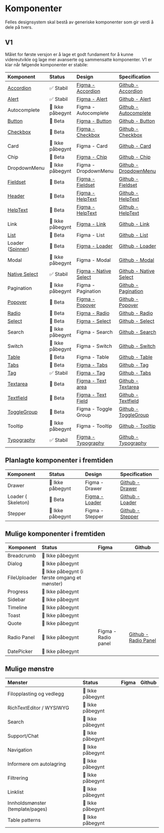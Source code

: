 
<Meta title='Komponentoversikt' />

# Komponenter

Felles designsystem skal bestå av generiske komponenter som gir verdi å dele på tvers.

## V1

Målet for første versjon er å lage et godt fundament for å kunne videreutvikle og lage mer avanserte og sammensatte komponenter. V1 er klar når følgende komponenter er stabile:

| Komponent                                                      | Status           | Design                                                                                                                                         | Specification                                                               |
| :------------------------------------------------------------- | :--------------- | :--------------------------------------------------------------------------------------------------------------------------------------------- | :-------------------------------------------------------------------------- |
| [Accordion](/docs/kjernekomponenter-accordion--docs)           | ✅ Stabil        | [Figma - Accordion](https://www.figma.com/file/vpM9dqqQPHqU6ogfKp5tlr/Felles-komponenter?node-id=13134%3A99489&t=q8n4mcOmllKbfppi-1)           | [Github - Accordion](https://github.com/digdir/designsystem/issues/75)      |
| [Alert](/docs/kjernekomponenter-alert--docs)                   | ✅ Stabil        | [Figma - Alert](https://www.figma.com/file/vpM9dqqQPHqU6ogfKp5tlr/Felles-komponenter?node-id=6801%3A29775&t=q8n4mcOmllKbfppi-1)                | [Github - Alert](https://github.com/digdir/designsystem/issues/78)          |
| Autocomplete                                                   | 🚸 Ikke påbegynt | Figma - Autocomplete                                                                                                                           | [Github - Autocomplete](https://github.com/digdir/designsystem/issues/525)  |
| [Button](/docs/kjernekomponenter-button--docs)                 | 🧪 Beta          | [Figma - Button](https://www.figma.com/file/vpM9dqqQPHqU6ogfKp5tlr/Felles-komponenter?node-id=6631%3A19868&t=q8n4mcOmllKbfppi-1)               | [Github - Button](https://github.com/digdir/designsystem/issues/315)        |
| [Checkbox](/docs/kjernekomponenter-checkbox--docs)             | 🧪 Beta          | [Figma - Checkbox](https://www.figma.com/file/vpM9dqqQPHqU6ogfKp5tlr/Felles-komponenter?node-id=6632%3A21157&t=q8n4mcOmllKbfppi-1)             | [Github - Checkbox](https://github.com/digdir/designsystem/issues/316)      |
| Card                                                           | 🚸 Ikke påbegynt | Figma - Card                                                                                                                                   | [Github - Card](https://github.com/digdir/designsystem/issues/317)          |
| Chip                                                           | 🧪 Beta          | [Figma - Chip](https://www.figma.com/file/vpM9dqqQPHqU6ogfKp5tlr/Felles-komponenter?node-id=7882%3A46679&t=q8n4mcOmllKbfppi-1)                 | [Github - Chip](https://github.com/digdir/designsystem/issues/49)           |
| DropdownMenu                                                   | 🚸 Ikke påbegynt | Figma - DropdownMenu                                                                                                                           | [Github - DropdownMenu](https://github.com/digdir/designsystem/issues/219)  |
| [Fieldset](/docs/kjernekomponenter-fieldset--docs)             | 🧪 Beta          | [Figma - Fieldset](https://www.figma.com/file/vpM9dqqQPHqU6ogfKp5tlr/Felles-komponenter?node-id=7882%3A46679&t=q8n4mcOmllKbfppi-1)             | [Github - Fieldset](https://github.com/digdir/designsystem/issues/318)      |
| [Header](/docs/kjernekomponenter-helptext--docs)               | 🧪 Beta          | [Figma - HelpText](https://www.figma.com/file/vpM9dqqQPHqU6ogfKp5tlr/Felles-komponenter?node-id=10351%3A59384&t=7Q2N4sUdQGhFZrPh-1)            | [Github - HelpText](https://github.com/digdir/designsystem/issues/29)       |
| [HelpText](/docs/kjernekomponenter-helptext--docs)             | 🧪 Beta          | [Figma - HelpText](https://www.figma.com/file/vpM9dqqQPHqU6ogfKp5tlr/Felles-komponenter?node-id=10351%3A59384&t=7Q2N4sUdQGhFZrPh-1)            | [Github - HelpText](https://github.com/digdir/designsystem/issues/29)       |
| Link                                                           | 🚸 Ikke påbegynt | [Figma - Link](https://www.figma.com/file/vpM9dqqQPHqU6ogfKp5tlr/Felles-komponenter?node-id=12585%3A103547&t=7Q2N4sUdQGhFZrPh-1)               | [Github - Link](https://github.com/digdir/designsystem/issues/62)           |
| [List](/docs/kjernekomponenter-list--docs)                     | 🧪 Beta          | Figma - List                                                                                                                                   | [Github - List](https://github.com/digdir/designsystem/issues/80)           |
| Loader ([Spinner](/docs/kjernekomponenter-spinner--docs))      | 🧪 Beta          | [Figma - Loader](https://www.figma.com/file/vpM9dqqQPHqU6ogfKp5tlr/Felles-komponenter?node-id=9104%3A49626&t=7Q2N4sUdQGhFZrPh-1)               | [Github - Loader](https://github.com/digdir/designsystem/issues/81)         |
| Modal                                                          | 🚸 Ikke påbegynt | Figma - Modal                                                                                                                                  | [Github - Modal](https://github.com/digdir/designsystem/issues/82)          |
| [Native Select](/docs/kjernekomponenter-nativeselect--docs)    | ✅ Stabil        | [Figma - Native Select](https://www.figma.com/file/vpM9dqqQPHqU6ogfKp5tlr/Felles-komponenter?node-id=7538%3A45657&t=7Q2N4sUdQGhFZrPh-1)        | [Github - Native Select](https://github.com/digdir/designsystem/issues/482) |
| Pagination                                                     | 🚸 Ikke påbegynt | Figma - Pagination                                                                                                                             | [Github - Pagination](https://github.com/digdir/designsystem/issues/83)     |
| [Popover](/docs/kjernekomponenter-popover--docs)               | 🧪 Beta          | [Figma - Popover](https://www.figma.com/file/vpM9dqqQPHqU6ogfKp5tlr/Felles-komponenter?type=design&node-id=10702%3A68901&t=Rlfq5UyNZBL69dFr-1) | [Github - Popover](https://github.com/digdir/designsystem/issues/60)        |
| [Radio](/docs/kjernekomponenter-radiobutton--docs)             | 🧪 Beta          | [Figma - Radio](https://www.figma.com/file/vpM9dqqQPHqU6ogfKp5tlr/Felles-komponenter?node-id=9066%3A48367&t=7Q2N4sUdQGhFZrPh-1)                | [Github - Radio](https://github.com/digdir/designsystem/issues/86)          |
| [Select](/docs/kjernekomponenter-select-flervalgsmeny--docs)   | 🧪 Beta          | [Figma - Select](https://www.figma.com/file/vpM9dqqQPHqU6ogfKp5tlr/Felles-komponenter?node-id=7538%3A45657&t=7Q2N4sUdQGhFZrPh-1)               | [Github - Select](https://github.com/digdir/designsystem/issues/320)        |
| Search                                                         | 🚸 Ikke påbegynt | Figma - Search                                                                                                                                 | [Github - Search](https://github.com/digdir/designsystem/issues/88)         |
| Switch                                                         | 🚸 Ikke påbegynt | Figma - Switch                                                                                                                                 | [Github - Switch](https://github.com/digdir/designsystem/issues/89)         |
| [Table](/docs/kjernekomponenter-table--docs)                   | 🧪 Beta          | Figma - Table                                                                                                                                  | [Github - Table](https://github.com/digdir/designsystem/issues/90)          |
| [Tabs](/docs/kjernekomponenter-tabs--docs)                     | 🧪 Beta          | [Figma - Tabs](https://www.figma.com/file/vpM9dqqQPHqU6ogfKp5tlr/Felles-komponenter?type=design&node-id=9551%3A54208&t=Rlfq5UyNZBL69dFr-1)     | [Github - Tag](https://github.com/digdir/designsystem/issues/322)           |
| [Tag](/docs/kjernekomponenter-tag--docs)                       | ✅ Stabil        | [Figma - Tag](https://www.figma.com/file/vpM9dqqQPHqU6ogfKp5tlr/Felles-komponenter?node-id=10185%3A59053&t=7Q2N4sUdQGhFZrPh-1)                 | [Github - Tabs](https://github.com/digdir/designsystem/issues/91)           |
| [Textarea](/docs/kjernekomponenter-textarea--docs)             | 🧪 Beta          | [Figma - Text area](https://www.figma.com/file/vpM9dqqQPHqU6ogfKp5tlr/Felles-komponenter?node-id=6632%3A21873&t=7Q2N4sUdQGhFZrPh-1)            | [Github - Textarea](https://github.com/digdir/designsystem/issues/323)      |
| [Textfield](/docs/kjernekomponenter-textfield--docs)           | 🧪 Beta          | [Figma - Text Field](https://www.figma.com/file/vpM9dqqQPHqU6ogfKp5tlr/Felles-komponenter?node-id=6632%3A22228&t=7Q2N4sUdQGhFZrPh-1)           | [Github - Textfield](https://github.com/digdir/designsystem/issues/92)      |
| [ToggleGroup](/docs/kjernekomponenter-togglebuttongroup--docs) | 🧪 Beta          | Figma - Toggle Group                                                                                                                           | [Github - ToggleGroup](https://github.com/digdir/designsystem/issues/304)   |
| Tooltip                                                        | 🚸 Ikke påbegynt | Figma - Tooltip                                                                                                                                | [Github - Tooltip](https://github.com/digdir/designsystem/issues/93)        |
| [Typography](/docs/kjernekomponenter-typography--docs)         | ✅ Stabil        | [Figma - Typography](https://www.figma.com/file/vpM9dqqQPHqU6ogfKp5tlr/Felles-komponenter?node-id=9219%3A49405&t=7Q2N4sUdQGhFZrPh-1)           | [Github - Typography](https://github.com/digdir/designsystem/issues/324)    |

## Planlagte komponenter i fremtiden

| Komponent          | Status           | Design                                                                                                                           | Specification                                                         |
| :----------------- | :--------------- | :------------------------------------------------------------------------------------------------------------------------------- | :-------------------------------------------------------------------- |
| Drawer             | 🚸 Ikke påbegynt | Figma - Drawer                                                                                                                   | [Github - Drawer](https://github.com/digdir/designsystem/issues/221)  |
| Loader ( Skeleton) | 🧪 Beta          | [Figma - Loader](https://www.figma.com/file/vpM9dqqQPHqU6ogfKp5tlr/Felles-komponenter?node-id=9104%3A49626&t=7Q2N4sUdQGhFZrPh-1) | [Github - Loader](https://github.com/digdir/designsystem/issues/81)   |
| Stepper            | 🚸 Ikke påbegynt | Figma - Stepper                                                                                                                  | [Github - Stepper](https://github.com/digdir/designsystem/issues/321) |

## Mulige komponenter i fremtiden

| Komponent    | Status                                        | Figma               | Github                                                                    |
| ------------ | :-------------------------------------------- | :------------------ | ------------------------------------------------------------------------- |
| Breadcrumb   | 🚸 Ikke påbegynt                              |                     |                                                                           |
| Dialog       | 🚸 Ikke påbegynt                              |                     |                                                                           |
| FileUploader | 🚸 Ikke påbegynt (i første omgang et mønster) |                     |                                                                           |
| Progress     | 🚸 Ikke påbegynt                              |                     |                                                                           |
| Sidebar      | 🚸 Ikke påbegynt                              |                     |                                                                           |
| Timeline     | 🚸 Ikke påbegynt                              |                     |                                                                           |
| Toast        | 🚸 Ikke påbegynt                              |                     |                                                                           |
| Quote        | 🚸 Ikke påbegynt                              |                     |                                                                           |
| Radio Panel  | 🚸 Ikke påbegynt                              | Figma - Radio panel | [Github - Radio Panel](https://github.com/digdir/designsystem/issues/526) |
| DatePicker   | 🚸 Ikke påbegynt                              |                     |                                                                           |

## Mulige mønstre

| Mønster                          | Status           | Figma | Github |
| :------------------------------- | :--------------- | :---- | ------ |
| Filopplasting og vedlegg         | 🚸 Ikke påbegynt |       |        |
| RichTextEditor / WYSIWYG         | 🚸 Ikke påbegynt |       |        |
| Search                           | 🚸 Ikke påbegynt |       |        |
| Support/Chat                     | 🚸 Ikke påbegynt |       |        |
| Navigation                       | 🚸 Ikke påbegynt |       |        |
| Informere om autolagring         | 🚸 Ikke påbegynt |       |        |
| Filtrering                       | 🚸 Ikke påbegynt |       |        |
| Linklist                         | 🚸 Ikke påbegynt |       |        |
| Innholdsmønster (template/pages) | 🚸 Ikke påbegynt |       |        |
| Table patterns                   | 🚸 Ikke påbegynt |       |        |
